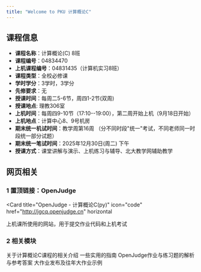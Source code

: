 ```yaml
---
title: "Welcome to PKU 计算概论C"
---
```


## 课程信息
* **课程名称**：计算概论(C) 8班  
* **课程编号**：04834470  
* **上机课程编号**：04831435（计算机实习8班）  
* **课程类型**：全校必修课  
* **学时学分**：3学时，3学分  
* **先修要求**：无  
* **授课时间**：每周二5-6节，周四1-2节(双周)  
* **授课地点**: 理教306室  
* **上机时间**：每周四9-10节（17:10--19:00），第二周开始上机（9月18日开始）  
* **上机地点**：计算中心8、9号机房  
* **期末统一机试时间**：教学周第16周 （分不同时段"统一"考试，不同老师同一时段统一部分试题）  
* **期末统一笔试时间**：2025年12月30日(周二)  下午  
* **授课方式**：课堂讲解与演示、上机练习与辅导、北大教学网辅助教学

## 网页相关
### 1 置顶链接：OpenJudge
<Card
  title="OpenJudge - 计算概论C(py)"
  icon="code"
  href="http://jgcq.openjudge.cn"
  horizontal
>
  上机课所使用的网站，用于提交作业代码和上机考试
</Card>

### 2 相关模块


<Columns cols={2}>
  <Card
    title="课程介绍"
    icon="user-graduate"
    href="/course_info"
  >
    关于计算概论C课程的相关介绍
  </Card>
  <Card
    title="Guides"
    icon="wrench"
    href="/guides"
  >
    一些实用的指南
  </Card>
    <Card
    title="作业解析"
    icon="book-open"
    href="/homework"
  >
    OpenJudge作业与练习题的解析与参考答案
  </Card>
  <Card
    title="大作业"
    icon="code-branch"
    href="/project"
  >
    大作业发布及往年大作业示例
  </Card>
</Columns>

